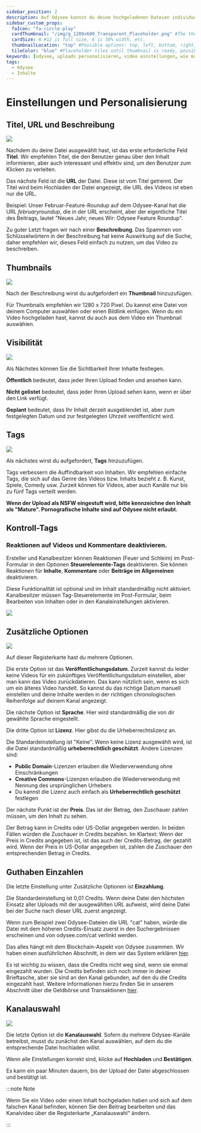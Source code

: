 ---
sidebar_position: 2
description: Auf Odysee kannst du deine hochgeladenen Dateien individuell mit vielen Einstellungen einrichten.
sidebar_custom_props:
  faIcon: "fa-circle-play"
  cardThumbnail: "/img/g_1200x600_Transparent_Placeholder.png" #The thumbnail on the category card.
  cardSize: 4 #12 is full size, 6 is 50% width, etc.
  thumbnailLocation: "top" #Possible options: top, left, bottom, right, none
  tileColor: "blue" #Placeholder tiles until thumbnail is ready, possible options: blue, cream, darkpurple, lightpurple, mauve, orange, pink, none
keywords: [odysee, uploads personalisieren, video einstellungen, wie man ein thumbnail auf odysee verwendet, tags auf odysee verwenden, wie lädt man ein thumbnail hoch, wie setze ich tags auf odysee, wie setze ich einen titel auf odysee]
tags:
  - Odysee
  - Inhalte
---

# Einstellungen und Personalisierung

## Titel, URL und Beschreibung

![](/img/en/category-uploading4.png)

Nachdem du deine Datei ausgewählt hast, ist das erste erforderliche Feld **Titel**. Wir empfehlen Titel, die den Benutzer genau über den Inhalt informieren, aber auch interessant und effektiv sind, um den Benutzer zum Klicken zu verleiten.

Das nächste Feld ist die **URL** der Datei. Diese ist vom Titel getrennt. Der Titel wird beim Hochladen der Datei angezeigt, die URL des Videos ist eben nur die URL.

Beispiel: Unser Februar-Feature-Roundup auf dem Odysee-Kanal hat die URL *februaryroundup*, die in der URL erscheint, aber der eigentliche Titel des Beitrags, lautet "Neues Jahr, neues Wir: Odysee Feature Roundup".

Zu guter Letzt fragen wir nach einer **Beschreibung**. Das Spammen von Schlüsselwörtern in der Beschreibung hat keine Auswirkung auf die Suche, daher empfehlen wir, dieses Feld einfach zu nutzen, um das Video zu beschreiben.

## Thumbnails

![](/img/en/category-uploading5.png)

Nach der Beschreibung wirst du aufgefordert ein **Thumbnail** hinzuzufügen.

Für Thumbnails empfehlen wir 1280 x 720 Pixel. Du kannst eine Datei von deinem Computer auswählen oder einen Bildlink einfügen. Wenn du ein Video hochgeladen hast, kannst du auch aus dem Video ein Thumbnail auswählen.

## Visibilität

![](https://thumbs.odycdn.com/f739a1fc812fdbac6911b18807bf90ce.webp)

Als Nächstes können Sie die Sichtbarkeit Ihrer Inhalte festlegen.

**Öffentlich** bedeutet, dass jeder Ihren Upload finden und ansehen kann.

**Nicht gelistet** bedeutet, dass jeder Ihren Upload sehen kann, wenn er über den Link verfügt.

**Geplant** bedeutet, dass Ihr Inhalt derzeit ausgeblendet ist, aber zum festgelegten Datum und zur festgelegten Uhrzeit veröffentlicht wird.

## Tags 

![](/img/en/category-uploading6.png)

Als nächstes wirst du aufgefordert, **Tags** hinzuzufügen.

Tags verbessern die Auffindbarkeit von Inhalten. Wir empfehlen einfache Tags, die sich auf das Genre des Videos bzw. Inhalts bezieht z. B. Kunst, Spiele, Comedy usw. Zurzeit können für Videos, aber auch Kanäle nur bis zu fünf Tags verteilt werden.

**Wenn der Upload als NSFW eingestuft wird, bitte kennzeichne den Inhalt als "Mature". Pornografische Inhalte sind auf Odysee nicht erlaubt.**

## Kontroll-Tags

### Reaktionen auf Videos und Kommentare deaktivieren.

Ersteller und Kanalbesitzer können Reaktionen (Feuer und Schleim) im Post-Formular in den Optionen **Steuerelemente-Tags** deaktivieren. Sie können Reaktionen für **Inhalte**, **Kommentare** oder **Beiträge im Allgemeinen** deaktivieren.

Diese Funktionalität ist optional und im Inhalt standardmäßig nicht aktiviert. Kanalbesitzer müssen Tag-Steuerelemente im Post-Formular, beim Bearbeiten von Inhalten oder in den Kanaleinstellungen aktivieren.

![](https://thumbs.odycdn.com/b5b44b315c4e3edb5395317c520b321a.webp)

## Zusätzliche Optionen

![](/img/en/category-uploading7.png)

Auf dieser Registerkarte hast du mehrere Optionen. 

Die erste Option ist das **Veröffentlichungsdatum**. Zurzeit kannst du leider keine Videos für ein zukünftiges Veröffentlichungsdatum einstellen, aber man kann das Video zurückdatieren. Das kann nützlich sein, wenn es sich um ein älteres Video handelt. So kannst du das richtige Datum manuell einstellen und deine Inhalte werden in der richtigen chronologischen Reihenfolge auf deinem Kanal angezeigt.

Die nächste Option ist **Sprache**. Hier wird standardmäßig die von dir gewählte Sprache eingestellt.

Die dritte Option ist **Lizenz**. Hier gibst du die Urheberrechtslizenz an.

Die Standardeinstellung ist "Keine". Wenn keine Lizenz ausgewählt wird, ist die Datei standardmäßig **urheberrechtlich geschützt**. Andere Lizenzen sind:

- **Public Domain**-Lizenzen erlauben die Wiederverwendung ohne Einschränkungen
- **Creative Commons**-Lizenzen erlauben die Wiederverwendung mit Nennung des ursprünglichen Urhebers
- Du kannst die Lizenz auch einfach als **Urheberrechtlich geschützt** festlegen

Der nächste Punkt ist der **Preis**. Das ist der Betrag, den Zuschauer zahlen müssen, um den Inhalt zu sehen.

Der Betrag kann in Credits oder US-Dollar angegeben werden. In beiden Fällen würden die Zuschauer in Credits bezahlen. Im Klartext: Wenn der Preis in Credits angegeben ist, ist das auch der Credits-Betrag, der gezahlt wird. Wenn der Preis in US-Dollar angegeben ist, zahlen die Zuschauer den entsprechenden Betrag in Credits.

## Guthaben Einzahlen

Die letzte Einstellung unter Zusätzliche Optionen ist **Einzahlung**.

Die Standardeinstellung ist 0,01 Credits. Wenn deine Datei den höchsten Einsatz aller Uploads mit der ausgewählten URL aufweist, wird deine Datei bei der Suche nach dieser URL zuerst angezeigt.

Wenn zum Beispiel zwei Odysee-Dateien die URL "cat" haben, würde die Datei mit dem höheren Credits-Einsatz zuerst in den Suchergebnissen erscheinen und von odysee.com/cat verlinkt werden.

Das alles hängt mit dem Blockchain-Aspekt von Odysee zusammen. Wir haben einen ausführlichen Abschnitt, in dem wir das System erklären [hier](/category-blockchain/).

Es ist wichtig zu wissen, dass die Credits nicht weg sind, wenn sie einmal eingezahlt wurden. Die Credits befinden sich noch immer in deiner Brieftasche, aber sie sind an den Kanal gebunden, auf den du die Credits eingezahlt hast. Weitere Informationen hierzu finden Sie in unserem Abschnitt über die Geldbörse und Transaktionen [hier](/category-wallet/).

## Kanalauswahl

![](/img/en/category-uploading8.png)

Die letzte Option ist die **Kanalauswahl**. Sofern du mehrere Odysee-Kanäle betreibst, musst du zunächst den Kanal auswählen, auf dem du die entsprechende Datei hochladen willst.

Wenn alle Einstellungen korrekt sind, klicke auf **Hochladen** und **Bestätigen**.

Es kann ein paar Minuten dauern, bis der Upload der Datei abgeschlossen und bestätigt ist.

:::note Note

Wenn Sie ein Video oder einen Inhalt hochgeladen haben und sich auf dem falschen Kanal befinden, können Sie den Beitrag bearbeiten und das Kanalvideo über die Registerkarte „Kanalauswahl“ ändern.

:::
